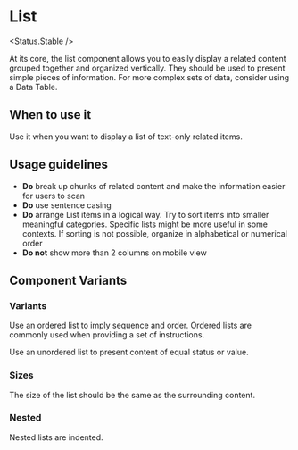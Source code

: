 
# List

<Status.Stable />

At its core, the list component allows you to easily display a related content grouped together and organized vertically. They should be used to present simple pieces of information. For more complex sets of data, consider using a Data Table.

<Story id="typography-list--base" />
<Props />

## When to use it

Use it when you want to display a list of text-only related items.

## Usage guidelines

- **Do** break up chunks of related content and make the information easier for users to scan
- **Do** use sentence casing
- **Do** arrange List items in a logical way. Try to sort items into smaller meaningful categories.
  Specific lists might be more useful in some contexts. If sorting is not possible, organize in alphabetical
  or numerical order
- **Do not** show more than 2 columns on mobile view

## Component Variants

### Variants

Use an ordered list to imply sequence and order. Ordered lists are commonly used when providing a set of instructions.

Use an unordered list to present content of equal status or value.

<Story id="typography-list--variants" />

### Sizes

The size of the list should be the same as the surrounding content.

<Story id="typography-list--sizes" />

### Nested

Nested lists are indented.

<Story id="typography-list--nested" />
